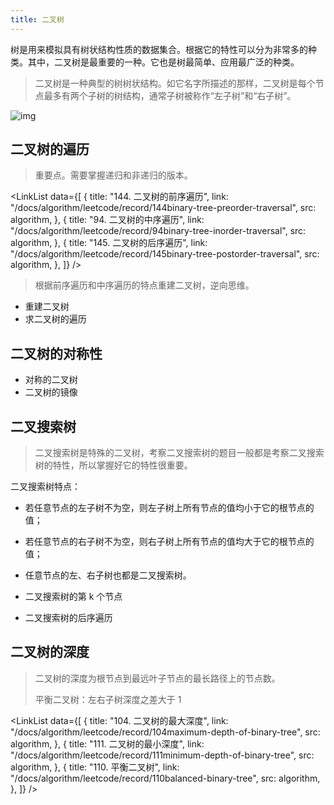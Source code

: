```yaml
---
title: 二叉树
---
```



树是用来模拟具有树状结构性质的数据集合。根据它的特性可以分为非常多的种类。其中，二叉树是最重要的一种。它也是树最简单、应用最广泛的种类。

> 二叉树是一种典型的树树状结构。如它名字所描述的那样，二叉树是每个节点最多有两个子树的树结构，通常子树被称作“左子树”和“右子树”。

![img](https://p1-jj.byteimg.com/tos-cn-i-t2oaga2asx/gold-user-assets/2019/8/20/16cac3541c238d9b~tplv-t2oaga2asx-zoom-in-crop-mark:1304:0:0:0.awebp)

## 二叉树的遍历

> 重要点。需要掌握递归和非递归的版本。

<LinkList
  data={[
    {
      title: "144. 二叉树的前序遍历",
      link: "/docs/algorithm/leetcode/record/144binary-tree-preorder-traversal",
      src: algorithm,
    },
    {
      title: "94. 二叉树的中序遍历",
      link: "/docs/algorithm/leetcode/record/94binary-tree-inorder-traversal",
      src: algorithm,
    },
    {
      title: "145. 二叉树的后序遍历",
      link: "/docs/algorithm/leetcode/record/145binary-tree-postorder-traversal",
      src: algorithm,
    },
  ]}
/>

> 根据前序遍历和中序遍历的特点重建二叉树，逆向思维。

- 重建二叉树
- 求二叉树的遍历

## 二叉树的对称性

- 对称的二叉树
- 二叉树的镜像

## 二叉搜索树

> 二叉搜索树是特殊的二叉树，考察二叉搜索树的题目一般都是考察二叉搜索树的特性，所以掌握好它的特性很重要。

二叉搜索树特点：

- 若任意节点的左子树不为空，则左子树上所有节点的值均小于它的根节点的值；
- 若任意节点的右子树不为空，则右子树上所有节点的值均大于它的根节点的值；
- 任意节点的左、右子树也都是二叉搜索树。

- 二叉搜索树的第 k 个节点
- 二叉搜索树的后序遍历

## 二叉树的深度

> 二叉树的深度为根节点到最远叶子节点的最长路径上的节点数。
>
> 平衡二叉树：左右子树深度之差大于 1

<LinkList
  data={[
    {
      title: "104. 二叉树的最大深度",
      link: "/docs/algorithm/leetcode/record/104maximum-depth-of-binary-tree",
      src: algorithm,
    },
    {
      title: "111. 二叉树的最小深度",
      link: "/docs/algorithm/leetcode/record/111minimum-depth-of-binary-tree",
      src: algorithm,
    },
    {
      title: "110. 平衡二叉树",
      link: "/docs/algorithm/leetcode/record/110balanced-binary-tree",
      src: algorithm,
    },
  ]}
/>
